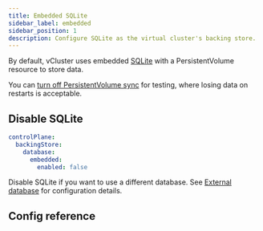 ```yaml
---
title: Embedded SQLite
sidebar_label: embedded
sidebar_position: 1
description: Configure SQLite as the virtual cluster's backing store.
---
```



By default, vCluster uses embedded [SQLite](https://www.sqlite.org/index.html) with a PersistentVolume resource to store data.

You can [turn off PersistentVolume sync](../../../../sync/to-host/storage/persistent-volumes.mdx) for testing, where losing data on restarts is acceptable. 

## Disable SQLite

```yaml
controlPlane:
  backingStore:
    database:
      embedded:
        enabled: false
```

Disable SQLite if you want to use a different database. See [External database](./external.mdx) for configuration details.

## Config reference

<ConfigReference/>
